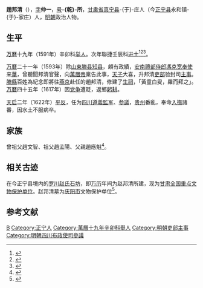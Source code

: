 {{明清人物信息框
| 姓名 = 趙邦清
| 原名 =
| 圖片名稱= 
| 圖片大小 =
| 圖片說明 = 
| 最高職務 =
| 國家 = 大明 
| 爵位 =
| 籍貫 = 
| 族裔 = 
| 旗籍 = 
| 字號 = 
| 諡號 =
| 出生日期 =
| 出生地點 =真寧人
| 逝世日期 = 
| 逝世地點 =
| 墓葬 =
| 配偶 = 
| 親屬 = 曾祖父趙文智、祖父趙孟陽、父親趙應魁
| 出身 =
* 萬曆二十年壬辰科進士
| 經歷 =
| 著作 =  
}}
'''趙邦清'''（{{bd|1558年||1622年||catIdx=Zhao赵}}），[[表字|字]]'''仲一'''，[[号|号]]'''-{乾}-所'''，[[甘肅省|甘肅省]][[真宁县|真宁县]]-{于}-庄人（今[[正宁县|正宁县]]永和镇-{于}-家庄）人，[[明朝|明朝]]政治人物。

== 生平 ==
[[万曆|万曆]]十九年（1591年）辛卯科[[举人|举人]]。次年聯捷壬辰科[[进士|进士]]<ref>{{Cite book|title=《皇明贡举考》卷五|last=（明）[[张朝瑞|张朝瑞]]|first=|publisher=《续修四库全书》史部第828册|year=|isbn=|location=|pages=}}</ref><ref>{{Cite book|title=贡举志五种 上|last=鲁小俊，江俊伟著|first=|publisher=武汉：武汉大学出版社|year=2009|isbn=978-7-307-07043-1|location=|pages=}}</ref><ref>{{Cite book|title=近代中国史料丛刊续辑 785-790 明清进士题名录索引 1-6|last=朱保炯，谢沛霖|first=|publisher=文海出版社|year=1981|isbn=|location=台湾}}</ref>。

[[万曆|万曆]]二十一年（1593年）除[[山東|山東]][[滕县|滕县]][[知县|知县]]，頗有政績，[[越南|安南]][[禮部侍郎|禮部侍郎]][[馮克宽|馮克宽]][[使節|奉使]]来[[華|華]]，曾聽聞邦清官聲，向[[萬曆帝|萬曆帝]]稟告此事，[[天子|天子]]大喜，升邦清[[吏部|吏部]]验封司[[主事|主事]]。[[滕縣|滕縣]]百姓為紀念即將往[[燕京|燕京]]赴任的趙邦清，修建了[[生祠|生祠]]，「黃童白叟，羅而拜之」。[[万曆|万曆]]四十五年（1617年）因[[党争|党争]]遭貶，返鄉[[農夫|躬耕]]。

[[天启_(明朝)|天启]]二年（1622年）[[平反|平反]]，任为[[四川|四川]][[遵義|遵義]][[監军|監军]]、[[参議|参議]]，[[贵州|贵州]]番亂，奉命[[安撫使|入撫]]諸番，因水土不服病卒。

== 家族 ==
曾祖父趙文智、祖父趙孟陽、父親趙應魁<ref>{{Cite book|title=天一阁藏明代科举录选刊 登科录 点校本|last=龚延明主编|first=|publisher=宁波出版社|year=2016|isbn=978-7-5526-2320-8|location=宁波|pages=|quote=《天一閣藏明代科舉錄選刊.登科錄》之《萬曆二十年壬辰科殿試金榜》}}</ref>。

== 相关古迹 ==
在今正宁县境内的[[罗川赵氏石坊|罗川赵氏石坊]]，即[[万历|万历]]年间为赵邦清所建，现为[[甘肃全国重点文物保护单位列表|甘肃全国重点文物保护单位]]。赵邦清墓为[[庆阳市|庆阳市]]文物保护单位<ref>{{Cite web |url=http://wb.lzbs.com.cn/html/2010-05/16/content_52457.htm |title=罗川古城　从历史的烟云中走来 |accessdate=2013-05-05 |author=记者：瞿学忠，实习生：赵龙 |date=2010-05-16 |work= |publisher=兰州新闻网，来源：兰州晚报 |language=zh-hans |archive-url=https://web.archive.org/web/20160921081349/http://wb.lzbs.com.cn/html/2010-05/16/content_52457.htm |archive-date=2016-09-21 |dead-url=yes }}</ref>。

== 参考文献 ==
{{reflist}}

{{並稱|正寧三清|[[景清|景清]] - [[趙邦清|趙邦清]] - [[鞏焴|鞏焴]]}}
{{萬曆二十年壬辰科殿試金榜}}

{{Authority control}}

{{DEFAULTSORT:Zhao趙}}
[[Category:赵姓|B]]
[[Category:正宁人|Category:正宁人]]
[[Category:萬曆十九年辛卯科舉人|Category:萬曆十九年辛卯科舉人]]
[[Category:明朝吏部主事|Category:明朝吏部主事]]
[[Category:明朝四川布政使司參議|Category:明朝四川布政使司參議]]